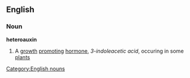 ==English==
===Noun===
'''heteroauxin'''
#A [[growth]] [[promoting]] [[hormone]], ''3-indoleacetic acid'', occuring in some [[plant]]s
[[Category:English nouns]]